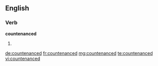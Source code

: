 ==English==

===Verb===
'''countenanced'''

# {{en-past of|countenance}}

[[de:countenanced]]
[[fr:countenanced]]
[[mg:countenanced]]
[[te:countenanced]]
[[vi:countenanced]]